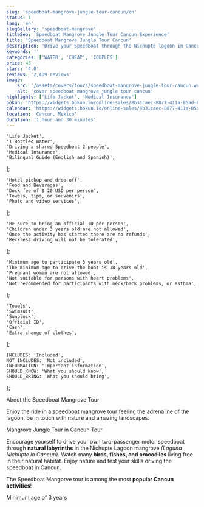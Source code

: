```yaml
---
slug: 'speedboat-mangrove-jungle-tour-cancun/en'
status: 1
lang: 'en'
slugGallery: 'speedboat-mangrove'
titleSeo: 'Speedboat Mangrove Jungle Tour Cancun Experience'
title: 'Speedboat Mangrove Jungle Tour Cancun'
description: 'Drive your SpeedBoat through the Nichupté lagoon in Cancun and its beautiful mangrove, and connect with nature on this exciting tour.'
keywords: ''
categories: ['WATER', 'CHEAP', 'COUPLES']
price: 45
stars: '4.0'
reviews: '2,409 reviews'
image:
    src: '/assets/covers/tours/speedboat-mangrove-jungle-tour-cancun.webp'
    alt: 'cover speedboat mangrove jungle tour cancun'
highlights: ['Life Jacket', 'Medical Insurance']
bokun: 'https://widgets.bokun.io/online-sales/8b31caec-8877-411a-85ad-682828170619/experience/802329?partialView=1'
calendar: 'https://widgets.bokun.io/online-sales/8b31caec-8877-411a-85ad-682828170619/experience-calendar/802329'
location: 'Cancun, Mexico'
duration: '1 hour and 30 minutes'
---
```



    'Life Jacket',
    '1 Bottled Water',
    'Driving a shared Speedboat 2 people',
    'Medical Insurance',
    'Bilingual Guide (English and Spanish)',
];

    'Hotel pickup and drop-off',
    'Food and Beverages',
    'Dock fee of $ 20 USD per person',
    'Towels, tips, or souvenirs',
    'Photo and video services',
];

    'Be sure to bring an official ID per person',
    'Children under 3 years old are not allowed',
    'Once the activity has started there are no refunds',
    'Reckless driving will not be tolerated',
];

    'Minimum age to participate 3 years old',
    'The minimum age to drive the boat is 18 years old',
    'Pregnant women are not allowed',
    'Not suitable for persons with heart problems',
    'Not recommended for participants with neck/back problems, or asthma',
];

    'Towels',
    'Swimsuit',
    'Sunblock',
    'Official ID',
    'Cash',
    'Extra change of clothes',
];

    INCLUDES: 'Included',
    NOT_INCLUDES: 'Not included',
    INFORMATION: 'Important information',
    SHOULD_KNOW: 'What you should know',
    SHOULD_BRING: 'What you should bring',
};

<Inclusions includes={includes} notIncludes={notIncludes} i18n={i18n} />

<AdditionalInfo information={information} i18n={i18n} />

<TagH2>About the Speedboat Mangrove Tour</TagH2>

<TagP>Enjoy the ride in a speedboat mangrove tour feeling the adrenaline of the lagoon, be in touch with nature and amazing landscapes.</TagP>

<TagH3>Mangrove Jungle Tour in Cancun Tour</TagH3>

<TagP>Encourage yourself to drive your own two-passenger motor speedboat through <strong>natural labyrinths</strong> in the Nichupte Lagoon mangrove <em>(Laguna Nichupte in Cancun)</em>. Watch many <strong>birds, fishes, and crocodiles</strong> living free in their natural habitat. Enjoy nature and test your skills driving the speedboat in Cancun.</TagP>

<TagP>The Speedboat Mangorve tour is among the most <strong>popular Cancun activities</strong>!</TagP>

<TagP>Minimum age of 3 years</TagP>

<WhatYouShould shouldKnow={shouldKnow} shouldBring={shouldBring} i18n={i18n} />